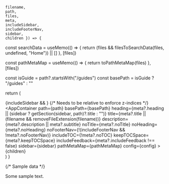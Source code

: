 
    filename,
    path,
    files,
    meta,
    includeSidebar,
    includeFooterNav,
    sidebar,
    children }) => {
  const searchData = useMemo(() => {
    return (files && filesToSearchData(files, undefined, "Home")) || []
  }, [files])

  const pathMetaMap = useMemo(() => {
    return toPathMetaMap(files)
  }, [files])

  const isGuide = path?.startsWith("/guides")
  const basePath = isGuide ? "/guides" : ""
  
  return (
    <ThemeProvider attribute="class">
      <div className="fixed top-0 left-0 w-full z-50">
        <AppNavbar
          files={files}
          activeSlug={path}
          searchData={searchData}
          pathMetaMap={pathMetaMap}
          sidebar={sidebar}
          config={config} />
      </div>
      <div className="relative min-h-screen pt-24">
        {includeSidebar &&
          <AppSidebar
            sidebar={sidebar}
            activeSlug={path}
            pathMetaMap={pathMetaMap} />
        }
        {/* Needs to be relative to enforce z-indices */}
        <div className="relative">
          <AppContainer
            path={path}
            basePath={basePath}
            heading={meta?.heading || (sidebar ? getSection(sidebar, path)?.title : "")}
            title={meta?.title || (filename && removeFileExtension(filename))}
            description={meta?.description || meta?.subtitle}
            noTitle={meta?.noTitle}
            noHeading={meta?.noHeading}
            noFooterNav={!(includeFooterNav && !meta?.noFooterNav)}
            includeTOC={!meta?.noTOC}
            keepTOCSpace={meta?.keepTOCSpace}
            includeFeedback={meta?.includeFeedback !== false}
            sidebar={sidebar}
            pathMetaMap={pathMetaMap}
            config={config}
          >
            {children}
          </AppContainer>
        </div>
    </div>
  </ThemeProvider>)
}


{/* Sample data */}

Some sample text.
